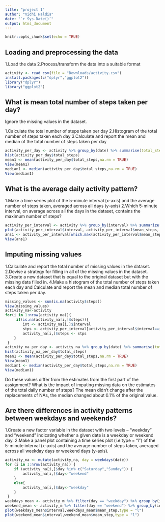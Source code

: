 ```yaml
---
title: "project 1"
author: "Vidhi Haldia"
date: "`r Sys.Date()`"
output: html_document
---
```


```r
knitr::opts_chunk$set(echo = TRUE)
```

## Loading and preprocessing the data

1.Load the data 
2.Process/transform the data into a suitable format 

```r
activity <- read_csv(file = "Downloads/activity.csv")
install.packages(c("dplyr","ggplot2"))
library("dplyr")
library("ggplot2")
```


## What is mean total number of steps taken per day?

Ignore the missing values in the dataset.

1.Calculate the total number of steps taken per day
2.Histogram of the total number of steps taken each day
3.Calculate and report the mean and median of the total number of steps taken per day

```r
activity_per_day <- activity %>% group_by(date) %>% summarise(total_steps = sum(steps))
hist(activity_per_day$total_steps)
mean1 <- mean(activity_per_day$total_steps,na.rm = TRUE)
View(mean1)
median1 <- median(activity_per_day$total_steps,na.rm = TRUE)
View(median1)
```


## What is the average daily activity pattern?

1.Make a time series plot of the 5-minute interval (x-axis) and the average number of steps taken, averaged across all days (y-axis)
2.Which 5-minute interval, on average across all the days in the dataset, contains the maximum number of steps?

```r
activity_per_interval <- activity %>% group_by(interval) %>% summarize(mean_steps = mean(steps,na.rm = TRUE))
plot(activity_per_interval$interval, activity_per_interval$mean_steps, type = "l")
ans1 <- activity_per_interval[which.max(activity_per_interval$mean_steps),]$interval
View(ans1)
```


## Imputing missing values

1.Calculate and report the total number of missing values in the dataset.
2.Devise a strategy for filling in all of the missing values in the dataset. 
3.Create a new dataset that is equal to the original dataset but with the missing data filled in.
4.Make a histogram of the total number of steps taken each day and Calculate and report the mean and median total number of steps taken per day. 

```r
missing_values <- sum(is.na(activity$steps))
View(missing_values)
activity_na<-activity
for(i in 1:nrow(activity_na)){
     if(is.na(activity_na[i,]$steps)){
        int <- activity_na[i,]$interval
        stps <- activity_per_interval[activity_per_interval$interval==int,]$mean_steps
        activity_na[i,]$steps <- stps
    }
 }
activity_na_per_day <- activity_na %>% group_by(date) %>% summarise(total_steps = sum(steps))
hist(activity_na_per_day$total_steps)
mean1 <- mean(activity_per_day$total_steps,na.rm = TRUE)
View(mean1)
median1 <- median(activity_per_day$total_steps,na.rm = TRUE)
View(median1)
```
Do these values differ from the estimates from the first part of the assignment? What is the impact of imputing missing data on the estimates of the total daily number of steps?
The mean didn’t change after the replacements of NAs, the median changed about 0.1% of the original value.


## Are there differences in activity patterns between weekdays and weekends?

1.Create a new factor variable in the dataset with two levels – “weekday” and “weekend” indicating whether a given date is a weekday or weekend day.
2.Make a panel plot containing a time series plot (i.e.type = "l") of the 5-minute interval (x-axis) and the average number of steps taken, averaged across all weekday days or weekend days (y-axis).

```r
activity_na <- mutate(activity_na, day = weekdays(date))
for (i in 1:nrow(activity_na)) {
    if (activity_na[i,]$day %in% c("Saturday","Sunday")) {
        activity_na[i,]$day<-"weekend"
    }
    else{
        activity_na[i,]$day<-"weekday"
    }
 }
weekdays_mean <- activity_m %>% filter(day == "weekday") %>% group_by(interval) %>% summarize(mean_step=mean(steps))
weekend_mean <- activity_m %>% filter(day == "weekend") %>% group_by(interval) %>% summarize(mean_step=mean(steps))
plot(weekdays_mean$interval,weekdays_mean$mean_step,type = "l")
plot(weekend_mean$interval,weekend_mean$mean_step,type = "l")
```